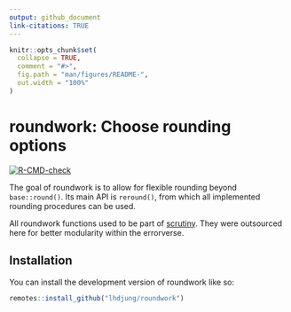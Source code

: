 ```yaml
---
output: github_document
link-citations: TRUE
---
```


<!-- README.md is generated from README.Rmd. Please edit that file -->

```r
knitr::opts_chunk$set(
  collapse = TRUE,
  comment = "#>",
  fig.path = "man/figures/README-",
  out.width = "100%"
)
```

# roundwork: Choose rounding options

<!-- badges: start -->

[![R-CMD-check](https://github.com/lhdjung/roundwork/actions/workflows/R-CMD-check.yaml/badge.svg)](https://github.com/lhdjung/roundwork/actions/workflows/R-CMD-check.yaml)

<!-- badges: end -->

The goal of roundwork is to allow for flexible rounding beyond `base::round()`. Its main API is `reround()`, from which all implemented rounding procedures can be used.

All roundwork functions used to be part of [scrutiny](https://lhdjung.github.io/scrutiny/). They were outsourced here for better modularity within the errorverse.

## Installation

You can install the development version of roundwork like so:

``` r
remotes::install_github("lhdjung/roundwork")
```
